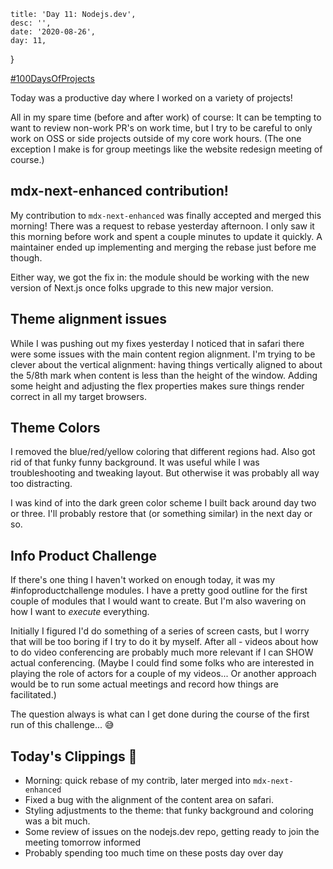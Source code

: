 

    title: 'Day 11: Nodejs.dev',
    desc: '',
    date: '2020-08-26',
    day: 11,
}

[#100DaysOfProjects](./)

Today was a productive day where I worked on a variety of projects!

All in my spare time (before and after work) of course: It can be tempting to
want to review non-work PR's on work time, but I try to be careful to only work
on OSS or side projects outside of my core work hours. (The one exception I make
is for group meetings like the website redesign meeting of course.)

## mdx-next-enhanced contribution!

My contribution to `mdx-next-enhanced` was finally accepted and merged this
morning! There was a request to rebase yesterday afternoon. I only saw it this
morning before work and spent a couple minutes to update it quickly. A
maintainer ended up implementing and merging the rebase just before me though.

Either way, we got the fix in: the module should be working with the new version
of Next.js once folks upgrade to this new major version.

## Theme alignment issues

While I was pushing out my fixes yesterday I noticed that in safari there were
some issues with the main content region alignment. I'm trying to be clever
about the vertical alignment: having things vertically aligned to about the
5/8th mark when content is less than the height of the window. Adding some
height and adjusting the flex properties makes sure things render correct in all
my target browsers.

## Theme Colors

I removed the blue/red/yellow coloring that different regions had. Also got rid
of that funky funny background. It was useful while I was troubleshooting and
tweaking layout. But otherwise it was probably all way too distracting.

I was kind of into the dark green color scheme I built back around day two or
three. I'll probably restore that (or something similar) in the next day or so.

## Info Product Challenge

If there's one thing I haven't worked on enough today, it was my
#infoproductchallenge modules. I have a pretty good outline for the first couple
of modules that I would want to create. But I'm also wavering on how I want to
_execute_ everything.

Initially I figured I'd do something of a series of screen casts, but I worry
that will be too boring if I try to do it by myself. After all - videos about
how to do video conferencing are probably much more relevant if I can SHOW
actual conferencing. (Maybe I could find some folks who are interested in
playing the role of actors for a couple of my videos... Or another approach
would be to run some actual meetings and record how things are facilitated.)

The question always is what can I get done during the course of the first run of
this challenge... :sweat_smile:

## Today's Clippings 🍃

-   Morning: quick rebase of my contrib, later merged into `mdx-next-enhanced`
-   Fixed a bug with the alignment of the content area on safari.
-   Styling adjustments to the theme: that funky background and coloring was a
    bit much.
-   Some review of issues on the nodejs.dev repo, getting ready to join the
    meeting tomorrow informed
-   Probably spending too much time on these posts day over day
